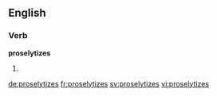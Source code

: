 ==English==

===Verb===
'''proselytizes'''

# {{third-person singular of|proselytize}}

[[de:proselytizes]]
[[fr:proselytizes]]
[[sv:proselytizes]]
[[vi:proselytizes]]
